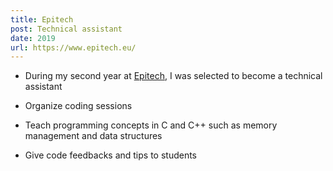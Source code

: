 ```yaml
---
title: Epitech
post: Technical assistant
date: 2019
url: https://www.epitech.eu/
---
```


- During my second year at [Epitech](https://www.epitech.eu/), I was selected to become a technical assistant

- Organize coding sessions

- Teach programming concepts in C and C++ such as memory management and data structures

- Give code feedbacks and tips to students
